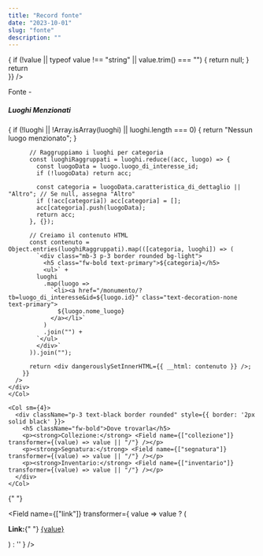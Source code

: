 ```yaml
---
title: "Record fonte"
date: "2023-10-01"
slug: "fonte"
description: ""
---
```



<Record>
  <div className="p-4 text-white bg-primary text-center">
    <Field 
  name={["titolo_completo"]}
  transformer={(value) => {
    if (!value || typeof value !== "string" || value.trim() === "") {
      return null;
    }
       return <div className="fw-bold fs-5"
       dangerouslySetInnerHTML={{ __html: value }} 
      />
    }}
  />
    <br />
    <p>Fonte <Field name={["tipo_generale"]} /> - <Field name={["tipologia_specifica"]} /></p>
  </div>

  <Row className="my-5">
    <Col sm={8}>
    <div className="mb-5">
    <Field name={["note"]} />
</div>
    <h5 className="fw-bold">Luoghi Menzionati</h5>
    <div className="bg-light p-3 border rounded">
      <Field 
        name={["luoghi_menzionati"]}
        transformer={(luoghi) => {
          if (!luoghi || !Array.isArray(luoghi) || luoghi.length === 0) {
            return "Nessun luogo menzionato";
          }

          // Raggruppiamo i luoghi per categoria
          const luoghiRaggruppati = luoghi.reduce((acc, luogo) => {
            const luogoData = luogo.luogo_di_interesse_id;
            if (!luogoData) return acc;

            const categoria = luogoData.caratteristica_di_dettaglio || "Altro"; // Se null, assegna "Altro"
            if (!acc[categoria]) acc[categoria] = [];
            acc[categoria].push(luogoData);
            return acc;
          }, {});

          // Creiamo il contenuto HTML
          const contenuto = Object.entries(luoghiRaggruppati).map(([categoria, luoghi]) => (
            `<div class="mb-3 p-3 border rounded bg-light">
              <h5 class="fw-bold text-primary">${categoria}</h5>
              <ul>` +
            luoghi
              .map(luogo =>
                `<li><a href="/monumento/?tb=luogo_di_interesse&id=${luogo.id}" class="text-decoration-none text-primary">
                  ${luogo.nome_luogo}
                </a></li>`
              )
              .join("") +
            `</ul>
            </div>`
          )).join("");

          return <div dangerouslySetInnerHTML={{ __html: contenuto }} />;
        }}
      />
    </div>
    </Col>

    <Col sm={4}>
      <div className="p-3 text-black border rounded" style={{ border: '2px solid black' }}>
        <h5 className="fw-bold">Dove trovarla</h5>
        <p><strong>Collezione:</strong> <Field name={["collezione"]} transformer={(value) => value || "/"} /></p>
        <p><strong>Segnatura:</strong> <Field name={["segnatura"]} transformer={(value) => value || "/"} /></p>
        <p><strong>Inventario:</strong> <Field name={["inventario"]} transformer={(value) => value || "/"} /></p>
      </div>
    </Col>

  </Row>

{" "}


  <Field
    name={["link"]}
    transformer={ value =>
      value ? (
        <p>
  <strong>Link:</strong>{" "}
        <a href={value} target="_blank" rel="noopener noreferrer">
          {value}
        </a>
        </p>
      ) : ''
    }
  />


</Record>
